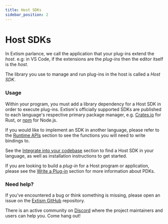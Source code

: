 ```yaml
---
title: Host SDKs
sidebar_position: 2
---
```



# Host SDKs

In Extism parlance, we call the application that your plug-ins extend the _host_. e.g: in VS Code, if the extensions are the _plug-ins_ then the editor itself is the _host_. 

The library you use to manage and run plug-ins in the host is called a _Host SDK_.

### Usage

Within your program, you must add a library dependency for a Host SDK in order to execute plug-ins. Extism's officially supported SDKs are published to each language's respective primary package manager, e.g. [Crates.io](https://crates.io/users/extism-bot) for Rust, or [npm](https://www.npmjs.com/org/extism) for Node.js.

<div className="sdk-quickstart">
    <SDKLogoLinks/>
</div>

If you would like to implement an SDK in another language, please refer to the [Runtime APIs](/docs/concepts/runtime-apis) section to see the functions you will need to write bindings to.

See the [Integrate into your codebase](/docs/category/integrate-into-your-codebase) section to find a Host SDK in your language, as well as installation instructions to get started.

If you are looking to build a _plug-in_ for a Host program or application, please see the [Write a Plug-in](/docs/concepts/pdk) section for more information about PDKs.

### Need help?

If you've encountered a bug or think something is missing, please open an issue on the [Extism GitHub](https://github.com/extism/extism) repository.

There is an active community on [Discord](https://discord.gg/cx3usBCWnc) where the project maintainers and users can help you. Come hang out!

